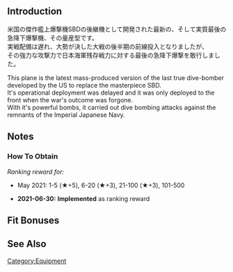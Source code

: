 {{EquipmentInfo}}

==Introduction==
米国の傑作艦上爆撃機SBDの後継機として開発された最新の、そして実質最後の急降下爆撃機、その量産型です。<br>実戦配備は遅れ、大勢が決した大戦の後半期の前線投入となりましたが、<br>その強力な攻撃力で日本海軍残存戦力に対する最後の急降下爆撃を敢行しました。

This plane is the latest mass-produced version of the last true dive-bomber developed by the US to replace the masterpiece SBD.<br>
It's operational deployment was delayed and it was only deployed to the front when the war's outcome was forgone.<br>
With it's powerful bombs, it carried out dive bombing attacks against the remnants of the Imperial Japanese Navy.

==Notes==
<div class="mw-collapsible"><h3>How To Obtain</h3>
<div class="mw-collapsible-content">
''Ranking reward for:''
* May 2021: 1-5 (★+5), 6-20 (★+3), 21-100 (★+3), 101-500

</div></div>


<div class="mw-collapsible><h3>Updates History</h3>
<div class="mw-collapsible-content>
* '''2021-06-30:''' '''Implemented''' as ranking reward
</div></div>

==Fit Bonuses==
{{:SB2C-3/Bonuses}}

==See Also==
{{Equipmentlist}}
[[Category:Equipment]]